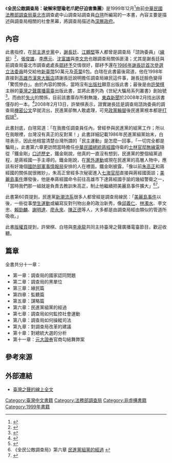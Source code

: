 {{infobox Book
| author        = [[白瑄|白瑄]]
| title_orig    = 全民公敵調查局：破解宋楚瑜老爪耙仔迫害集團
| illustrator   =
| cover_artist  =
| country       = [[台灣|台灣]]
| language      = [[中文|中文]]
| series        =世紀大騙局系列叢書
| genre         = [[自傳|自傳]]、政治內幕
| publisher     = 臺灣之聲廣播電臺
| release_date  = 1999年12月10日初版
| english_release_date =
| media_type    = 印刷（平裝書）
| pages         = N/A
| isbn          = 957-97430-1-0
}}

《'''全民公敵調查局：破解宋楚瑜老爪耙仔迫害集團'''》是1999年12月<ref>{{cite web |url=http://waou.com.mo/see/2008/02/20080214d.htm |language=zh-hant |author=富權 |title=謝長廷曾當調查局線民 雖是舊料卻足以致命 |publisher=[[新華澳報|新華澳報]] |date=2008-02-14 |accessdate=2018-06-11 |archive-date=2018-06-12 |archive-url=https://web.archive.org/web/20180612142542/http://waou.com.mo/see/2008/02/20080214d.htm |dead-url=no }}</ref>由前[[中華民國|中華民國]][[法務部調查局|法務部調查局]][[臺北市|臺北市]]調查處中山調查站調查員[[白瑄|白瑄]]所編寫的一本書，內容主要是描述與調查局相關的社會黑幕，將調查局描述為[[深層政府|深層政府]]。

==內容==
此書指控，在[[民主進步黨|民主進步黨]]中，[[謝長廷|謝長廷]]、[[江鵬堅|江鵬堅]]等人都曾是調查局「諮詢委員」（[[線民|線民]]）<ref>{{Cite web|url=|author=蘇位榮|language=zh-tw|title=前檢察總長：諮委是線民|publisher=[[聯合報|聯合報]]|date=2008-02-14|accessdate=2021-09-14|quote=謝長廷是不是調查局的線民、抓耙子？前[[檢察總長|檢察總長]][[盧仁發|盧仁發]]曾為許榮棋案提起[[非常上訴|非常上訴]]，非常上訴理由狀中指出，根據多名證人的證詞，調查局的「線民」被稱「諮詢人員」或「諮詢委員」。……非常上訴理由書中並引述多位證人在法院的證詞，包括調查局設計委員會委員李義正作證指出「調查局內部將外界稱為線民者叫做諮詢人員，而且名稱改來改去」、前調查局長王光宇在電視節目中也公開說「調查局為了尊重線民，不稱線民，而稱為諮詢人員」，可見調查局的線民稱為諮詢人員或諮詢委員。}}</ref>，[[張俊雄|張俊雄]]、[[李應元|李應元]]、[[沈富雄|沈富雄]]與[[李文忠_(台灣)|李文忠]]也跟調查局關係匪淺；尤其是謝長廷與前調查局臺北市調查處處長[[鄒紓予|鄒紓予]]交情很好，鄒紓予還在[[1986年中華民國立法委員選舉|1986年謝長廷首次參選]][[立法委員|立法委員]]時交給他[[新臺幣|新臺幣]]50萬元及[[茶葉|茶葉]]6包。白瑄在此書最後寫道，他在1998年直接到[[高雄市|高雄市]][[漢來大飯店|漢來大飯店]]請謝長廷說明擔任調查局線民這件事，謝長廷臉色變得「驚慌慘白」。由於內容的關係，當時沒有[[出版社|出版社]]願意出版此書；最後是由[[許榮棋|許榮棋]]主辦的[[臺灣之聲廣播電臺|臺灣之聲廣播電臺]]出版此書，並將此書列為《世紀大騙局系列叢書》創始號<ref>{{cite web |author=許榮棋 |url=http://www.vot.tw/enermy/2chshu.htm |language=zh-tw |title=《世紀大騙局系列叢書》創始號策劃序 |publisher=臺灣之聲廣播電臺 |date=1999-12 |accessdate=2016-01-18 |archive-date=2017-03-05 |archive-url=https://web.archive.org/web/20170305004616/http://www.vot.tw/enermy/2chshu.htm |dead-url=no }}</ref>。而由於[[失火|失火]]的關係，目前該書庫存所剩無幾，[[東森新聞|東森新聞]]於2008年2月找出該書僅存的一本。<ref>{{cite web|author=王李中彥、林昭賢|url= | language=zh-tw | title=謝情資？／內容太辛辣 【全民公敵：調查局】庫存燒光 |publisher=[[東森新聞報|東森新聞報]] |date=2008-02-15 |accessdate=2010-11-01}}</ref>2008年2月13日，許榮棋表示，證實謝長廷是調查局諮詢委員的調查局[[機密|機密]][[公文|公文]]早就流出，民進黨卻無人敢處理，可見[[政黨輪替|政黨輪替]]後民進黨根本都是[[打假球|打假球]]<ref>{{Cite web|url=|author=陳金松、高年億|language=zh-tw|title=許榮棋問長仔 「當諮委有經黨同意？」|publisher=聯合報|date=2008-02-14|accessdate=2020-05-16|quote=}}</ref>。

此書封底，白瑄寫道：「在我擔任調查員任內，曾經參與民進黨的組黨工作；所以在我眼裡，台灣沒有真正的反對黨！」此書詳細記載1986年民進黨組黨始末，白瑄表示，因此他相當清楚台灣所謂的「民主運動」是怎麼一回事，「一切完全都是騙局」。此書第六章更訪問當時擔任[[中華民國總統|中華民國總統]][[蔣經國|蔣經國]]侍衛的[[士林官邸|士林官邸]][[無線電|無線電]]隨從「鐵金剛」[[口述歷史|口述歷史]]，鐵金剛說，他真的一直沒有想到，民進黨的整個組黨過程，是蔣經國一手主導的。鐵金剛說，在[[黨外運動|黨外運動]]或現在民進黨的高層人物中，應該有好幾個[[國防部軍事情報局|國防部軍事情報局]]安排的人在裡面。鐵金剛披露，「像以前[[朱高正|朱高正]]和蔣經國的關係就很微妙」，朱高正曾經多次秘密進入[[七海官邸|七海官邸]]直接與蔣經國面談；[[美麗島事件|美麗島事件]]爆發後，他是奉蔣經國命令前往高雄市下達蔣經國手諭的幾組警衛之一，「當時我們那一組就是負責去教訓朱高正，制止他繼續把美麗島事件擴大」<ref>《全民公敵調查局》第六章 [http://www.vot.tw/enermy/ch06.htm 民進黨組黨的經過] {{Wayback|url=http://www.vot.tw/enermy/ch06.htm |date=20170515021324 }}</ref><ref>{{cite web |author=葉文豪 |url=https://www.taiwanenews.com/doc/20100927102.php |language=zh-tw |title=蔣家警衛：民進黨組黨 蔣經國一手主導 |publisher=《[[玉山周報|玉山周報]]》第67期 |date=2010-09-27 |accessdate=2020-05-10 |archive-date=2016-08-23 |archive-url=https://web.archive.org/web/20160823072727/http://www.taiwanenews.com/doc/20100927102.php |dead-url=no }}</ref>。

此書第60頁提到，民進黨[[新潮流系|新潮流系]]很多人都曾經是調查局線民：「[[美麗島事件|美麗島事件]]以後，一些從事[[學生運動|學生運動]]或編寫反對刊物出身的政治新秀，像[[邱義仁|邱義仁]]、[[林濁水|林濁水]]、李文忠、[[賴勁麟|賴勁麟]]、[[謝明達|謝明達]]、[[廖永來|廖永來]]、[[陳正德|陳正德]]等人，大多都是由調查局經由類似的管道所吸收。」

此書[[版權頁|版權頁]]提到，許榮棋、白瑄與[[李承龍|李承龍]]共同主持臺灣之聲廣播電臺節目，歡迎收聽。

== 篇章 ==
全書共分十一章：
* 第一章：調查局的國家認同問題
* 第二章：調查局的黑單位
* 第三章：線民篇
* 第四章：監聽篇
* 第五章：謀略篇
* 第六章：民進黨組黨的經過
* 第七章：調查局如何監控社會運動
* 第八章：調查局如何操縱司法
* 第九章：對調查局改革的建議
* 第十章：對總統大選的分析
* 第十一章：[[元大證券|元大證券]]官商勾結舞弊案

== 參考來源 == 
{{reflist}}

== 外部連結 ==
*[http://www.vot.tw/enermy.htm 臺灣之聲的線上全文]{{Wayback|url=http://www.vot.tw/enermy.htm |date=20101218003613 }}

[[Category:臺灣中文書籍|Category:臺灣中文書籍]]
[[Category:法務部調查局|Category:法務部調查局]]
[[Category:非虛構書籍|Category:非虛構書籍]]
[[Category:1999年書籍|Category:1999年書籍]]